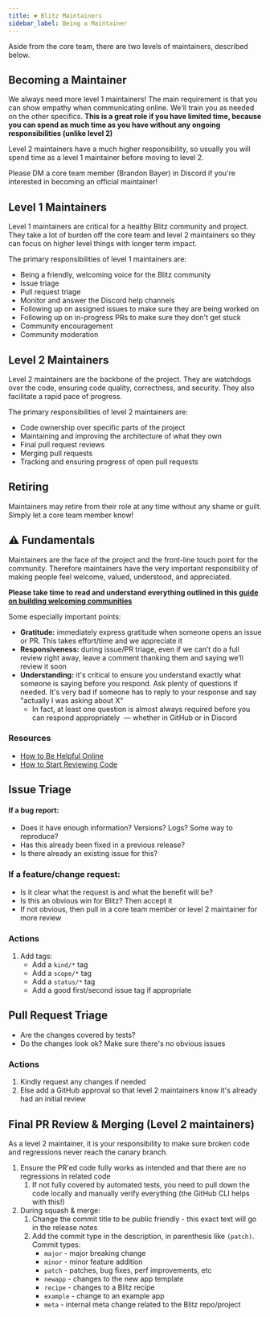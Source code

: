 ```yaml
---
title: ❤️ Blitz Maintainers
sidebar_label: Being a Maintainer
---
```


Aside from the core team, there are two levels of maintainers, described below.

## Becoming a Maintainer

We always need more level 1 maintainers! The main requirement is that you can show empathy when communicating online. We'll train you as needed on the other specifics. **This is a great role if you have limited time, because you can spend as much time as you have without any ongoing responsibilities (unlike level 2)**

Level 2 maintainers have a much higher responsibility, so usually you will spend time as a level 1 maintainer before moving to level 2.

Please DM a core team member (Brandon Bayer) in Discord if you're interested in becoming an official maintainer!

## Level 1 Maintainers

Level 1 maintainers are critical for a healthy Blitz community and project. They take a lot of burden off the core team and level 2 maintainers so they can focus on higher level things with longer term impact.

The primary responsibilities of level 1 maintainers are:

- Being a friendly, welcoming voice for the Blitz community
- Issue triage
- Pull request triage
- Monitor and answer the Discord help channels
- Following up on assigned issues to make sure they are being worked on
- Following up on in-progress PRs to make sure they don't get stuck
- Community encouragement
- Community moderation

## Level 2 Maintainers

Level 2 maintainers are the backbone of the project. They are watchdogs over the code, ensuring code quality, correctness, and security. They also facilitate a rapid pace of progress.

The primary responsibilities of level 2 maintainers are:

- Code ownership over specific parts of the project
- Maintaining and improving the architecture of what they own
- Final pull request reviews
- Merging pull requests
- Tracking and ensuring progress of open pull requests

## Retiring

Maintainers may retire from their role at any time without any shame or guilt. Simply let a core team member know!

## ⚠️ Fundamentals

Maintainers are the face of the project and the front-line touch point for the community. Therefore maintainers have the very important responsibility of making people feel welcome, valued, understood, and appreciated.

**Please take time to read and understand everything outlined in this [guide on building welcoming communities](https://opensource.guide/building-community)**

Some especially important points:

- **Gratitude:** immediately express gratitude when someone opens an issue or PR. This takes effort/time and we appreciate it
- **Responsiveness:** during issue/PR triage, even if we can’t do a full review right away, leave a comment thanking them and saying we’ll review it soon
- **Understanding:** it's critical to ensure you understand exactly what someone is saying before you respond. Ask plenty of questions if needed. It's very bad if someone has to reply to your response and say "actually I was asking about X"
  - In fact, at least one question is almost always required before you can respond appropriately  — whether in GitHub or in Discord

### Resources

- [How to Be Helpful Online](https://nedbatchelder.com/blog/202009/how_to_be_helpful_online.html)
- [How to Start Reviewing Code](https://shubheksha.com/posts/2019/03/how-to-start-reviewing-code/)

## Issue Triage

#### If a bug report:

- Does it have enough information? Versions? Logs? Some way to reproduce?
- Has this already been fixed in a previous release?
- Is there already an existing issue for this?

### If a feature/change request:

- Is it clear what the request is and what the benefit will be?
- Is this an obvious win for Blitz? Then accept it
- If not obvious, then pull in a core team member or level 2 maintainer for more review

### Actions

1. Add tags:
   - Add a `kind/*` tag
   - Add a `scope/*` tag
   - Add a `status/*` tag
   - Add a good first/second issue tag if appropriate

## Pull Request Triage

- Are the changes covered by tests?
- Do the changes look ok? Make sure there's no obvious issues

### Actions

1. Kindly request any changes if needed
2. Else add a GitHub approval so that level 2 maintainers know it's already had an initial review

## Final PR Review & Merging (Level 2 maintainers)

As a level 2 maintainer, it is your responsibility to make sure broken code and regressions never reach the canary branch.

1. Ensure the PR'ed code fully works as intended and that there are no regressions in related code
   1. If not fully covered by automated tests, you need to pull down the code locally and manually verify everything (the GitHub CLI helps with this!)
2. During squash & merge:
   1. Change the commit title to be public friendly - this exact text will go in the release notes
   2. Add the commit type in the description, in parenthesis like `(patch)`. Commit types:
      - `major` - major breaking change
      - `minor` - minor feature addition
      - `patch` - patches, bug fixes, perf improvements, etc
      - `newapp` - changes to the new app template
      - `recipe` - changes to a Blitz recipe
      - `example` - change to an example app
      - `meta` - internal meta change related to the Blitz repo/project
